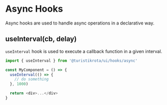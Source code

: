 
<Meta title='Hooks/Async' />

# Async Hooks

Async hooks are used to handle async operations in a declarative way.

## useInterval(cb, delay)

`useInterval` hook is used to execute a callback function in a given interval.

```js
import { useInterval } from '@turistikrota/ui/hooks/async'

const MyComponent = () => {
  useInterval(() => {
    // do something
  }, 1000)

  return <div>...</div>
}
```
